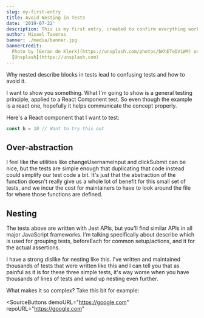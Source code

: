 ```yaml
---
slug: my-first-entry
title: Avoid Nesting in Tests
date: '2019-07-22'
description: This is my first entry, created to confirm everything works perfectly
author: Misael Taveras
banner: ./media/banner.jpg
bannerCredit:
  Photo by [Geran de Klerk](https://unsplash.com/photos/bKhETeDV1WM) on
  [Unsplash](https://unsplash.com)
---
```


Why nested describe blocks in tests lead to confusing tests and how to avoid it.

I want to show you something. What I'm going to show is a general testing principle, applied to a React Component test. So even though the example is a react one, hopefully it helps communicate the concept properly.

Here's a React component that I want to test:

```js
const b = 10 // Want to try this out
```

## Over-abstraction
I feel like the utilities like changeUsernameInput and clickSubmit can be nice, but the tests are simple enough that duplicating that code instead could simplify our test code a bit. It's just that the abstraction of the function doesn't really give us a whole lot of benefit for this small set of tests, and we incur the cost for maintainers to have to look around the file for where those functions are defined.

## Nesting
The tests above are written with Jest APIs, but you'll find similar APIs in all major JavaScript frameworks. I'm talking specifically about describe which is used for grouping tests, beforeEach for common setup/actions, and it for the actual assertions.

I have a strong dislike for nesting like this. I've written and maintained thousands of tests that were written like this and I can tell you that as painful as it is for these three simple tests, it's way worse when you have thousands of lines of tests and wind up nesting even further.

What makes it so complex? Take this bit for example:

<SourceButtons
  demoURL="https://google.com"
  repoURL="https://google.com"
></SourceButtons>

